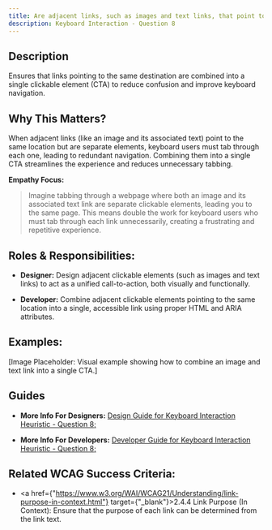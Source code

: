 ```yaml
---
title: Are adjacent links, such as images and text links, that point to the same location combined into a single CTA?
description: Keyboard Interaction - Question 8
---
```


## Description

Ensures that links pointing to the same destination are combined into a single clickable element (CTA) to reduce confusion and improve keyboard navigation.

## Why This Matters?

When adjacent links (like an image and its associated text) point to the same location but are separate elements, keyboard users must tab through each one, leading to redundant navigation. Combining them into a single CTA streamlines the experience and reduces unnecessary tabbing.

**Empathy Focus:**
> Imagine tabbing through a webpage where both an image and its associated text link are separate clickable elements, leading you to the same page. This means double the work for keyboard users who must tab through each link unnecessarily, creating a frustrating and repetitive experience.

## Roles & Responsibilities:

- **Designer:** Design adjacent clickable elements (such as images and text links) to act as a unified call-to-action, both visually and functionally.

- **Developer:** Combine adjacent clickable elements pointing to the same location into a single, accessible link using proper HTML and ARIA attributes.

## Examples:

[Image Placeholder: Visual example showing how to combine an image and text link into a single CTA.]

## Guides

- **More Info For Designers:** <a href="/docs/design-guide/keyboard-interaction/question-8">Design Guide for Keyboard Interaction Heuristic - Question 8;</a>

- **More Info For Developers:** <a href="/docs/developer-guide/keyboard-interaction/question-8">Developer Guide for Keyboard Interaction Heuristic - Question 8;</a>

## Related WCAG Success Criteria:

- <a href={"https://www.w3.org/WAI/WCAG21/Understanding/link-purpose-in-context.html"} target={"_blank"}>2.4.4 Link Purpose (In Context)</a>: Ensure that the purpose of each link can be determined from the link text.
